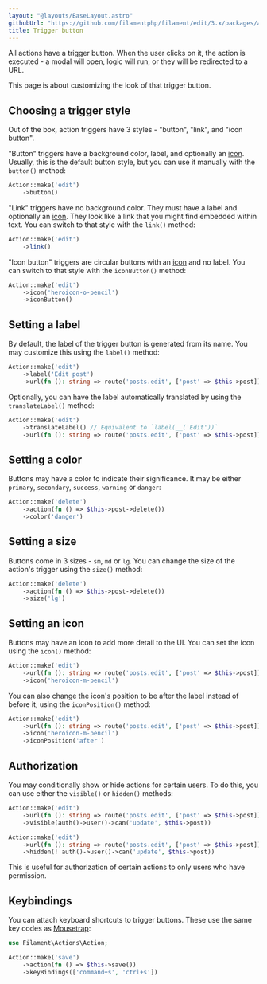 ```yaml
---
layout: "@layouts/BaseLayout.astro"
githubUrl: "https://github.com/filamentphp/filament/edit/3.x/packages/actions/docs/03-trigger-button.md"
title: Trigger button
---
```


All actions have a trigger button. When the user clicks on it, the action is executed - a modal will open, logic will run, or they will be redirected to a URL.

This page is about customizing the look of that trigger button.

## Choosing a trigger style

Out of the box, action triggers have 3 styles - "button", "link", and "icon button".

"Button" triggers have a background color, label, and optionally an [icon](#setting-an-icon). Usually, this is the default button style, but you can use it manually with the `button()` method:

```php
Action::make('edit')
    ->button()
```

"Link" triggers have no background color. They must have a label and optionally an  [icon](#setting-an-icon). They look like a link that you might find embedded within text. You can switch to that style with the `link()` method:

```php
Action::make('edit')
    ->link()
```

"Icon button" triggers are circular buttons with an [icon](#setting-an-icon) and no label. You can switch to that style with the `iconButton()` method:

```php
Action::make('edit')
    ->icon('heroicon-o-pencil')
    ->iconButton()
```

## Setting a label

By default, the label of the trigger button is generated from its name. You may customize this using the `label()` method:

```php
Action::make('edit')
    ->label('Edit post')
    ->url(fn (): string => route('posts.edit', ['post' => $this->post]))
```

Optionally, you can have the label automatically translated by using the `translateLabel()` method:

```php
Action::make('edit')
    ->translateLabel() // Equivalent to `label(__('Edit'))`
    ->url(fn (): string => route('posts.edit', ['post' => $this->post]))
```

## Setting a color

Buttons may have a color to indicate their significance. It may be either `primary`, `secondary`, `success`, `warning` or `danger`:

```php
Action::make('delete')
    ->action(fn () => $this->post->delete())
    ->color('danger')
```

## Setting a size

Buttons come in 3 sizes - `sm`, `md` or `lg`. You can change the size of the action's trigger using the `size()` method:

```php
Action::make('delete')
    ->action(fn () => $this->post->delete())
    ->size('lg')
```

## Setting an icon

Buttons may have an icon to add more detail to the UI. You can set the icon using the `icon()` method:

```php
Action::make('edit')
    ->url(fn (): string => route('posts.edit', ['post' => $this->post]))
    ->icon('heroicon-m-pencil')
```

You can also change the icon's position to be after the label instead of before it, using the `iconPosition()` method:

```php
Action::make('edit')
    ->url(fn (): string => route('posts.edit', ['post' => $this->post]))
    ->icon('heroicon-m-pencil')
    ->iconPosition('after')
```

## Authorization

You may conditionally show or hide actions for certain users. To do this, you can use either the `visible()` or `hidden()` methods:

```php
Action::make('edit')
    ->url(fn (): string => route('posts.edit', ['post' => $this->post]))
    ->visible(auth()->user()->can('update', $this->post))

Action::make('edit')
    ->url(fn (): string => route('posts.edit', ['post' => $this->post]))
    ->hidden(! auth()->user()->can('update', $this->post))
```

This is useful for authorization of certain actions to only users who have permission.

## Keybindings

You can attach keyboard shortcuts to trigger buttons. These use the same key codes as [Mousetrap](https://craig.is/killing/mice):

```php
use Filament\Actions\Action;

Action::make('save')
    ->action(fn () => $this->save())
    ->keyBindings(['command+s', 'ctrl+s'])
```